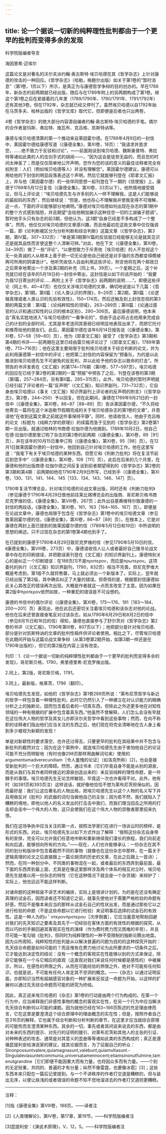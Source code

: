 ```yaml
---
---
---
```

title: 论一个据说一切新的纯粹理性批判都由于一个更早的批判而变得多余的发现
---





科学院版编者导言


海因里希·迈埃尔

这篇论文是对著名的沃尔夫派约翰·奥古斯特·埃贝哈德在其《哲学杂志》上针对康德的攻击的一种回应。《哲学杂志》（哈勒，格鲍尔出版）如关于第1卷的“暂时消息”（第1卷，1页以下）所示，是真正为与康德哲学争辩的目的创办的。早在1788年，新杂志的前两期就已经出版，随后与在1789年附上的另两期构成了第1卷。继这个第1卷之后在紧接着的几年里（1789/1790年、1790/1791年、1791/1792年）还有其他3卷。但在1792年，杂志就已经又停刊了。虽然埃贝哈德以自1792年始在马茨多夫、柏林出版的《哲学文库》取代它，但即便是后者也只出两卷。

4卷《哲学杂志》的绝大部分内容源自编者约翰·奥古斯特·埃贝哈德的手笔。偶尔的合作者是玛斯、弗拉特、施瓦布、克吕格、凯斯特讷等。

康德与埃贝哈德清算的第一个推动来自莱因霍尔德。在1789年4月9日的一封信中，莱因霍尔德给康德写道（《康德全集》，第Ⅺ卷，18页）：“我请求并恳求您，……绝不致力于反驳和讨论”，——前面刚谈到埃贝哈德、魏斯豪普特、弗拉特等诸如此类的人的击剑手式的胡闹——，“因为这会是徒劳无益的，而且您的时间太神圣了；而是仅仅简单地公开声明，您作为您的话的意义的最佳诠释者完全有权附言：人们（例如埃贝哈德等人）并没有理解您”。莱因霍尔德建议，康德可以用给他的下封信的明显段落表述这个声明，然后它就能够刊登在《耶拿文汇报》上，并与他（莱因霍尔德）的一些伴同思想一起刊登在下一期的《信使报》上。康德于1789年5月12日复信（《康德全集》，第Ⅺ卷，33页以下）。他热情地接受倡议，但马上评论说：“埃贝哈德先生与许多别的人一样不理解我，这是人们能够说的最起码的东西”，然后继续说：“但是，他也存心不理解我并使我变得不可理解，这一点，下面的评论能够部分地阐明。”康德对埃贝哈德如何出现在杂志的第1期中的整个方式感到恼怒，并且期望“会给他稍加展示这种目空一切的江湖骗子腔调”。暂时他手头只有杂志的前3期，但他认为，这3期“自身已经差不多构成了一个整体”。然而，他仅仅对埃贝哈德的文章感兴趣，而且他最初在这些文章中仅仅强调一篇，即《论判断被区分为分析判断和综合判断》这篇文章（《哲学杂志》，第3期，第Ⅳ篇，307~332页）：“单是第3期第Ⅳ篇的反驳就已经能够无论是就其见识还是就其品性而言使这整个人清晰可辨。”对此，他在下文（《康德全集》，第Ⅺ卷，34~39页）做了一些“评论”，“以便想致力于斥责他［埃贝哈德］的人不忽视这个无一处真诚的人从根本上善于把一切无论是他自己弱还是对手强的东西都变得模棱两可所用的阴谋诡计”。他听凭收信人自由利用这些评论，附言他将在两个邮政日之后荣幸地寄出一个涉及第2期的补充（同上书，39页）。一个星期之后，这个补充就已经在该年的5月19日的一封信中寄出，这封信是以如下的话开始的：“我要为我12日寄出的评论……再附上关于《哲学杂志》前两期的说明……”。即便这些评论（同上书，40~47页）也仅仅关涉埃贝哈德的文章，确切地说是以下几篇：《哲学杂志》，第1期，第Ⅱ篇：《论人类认识的界限》，9~29页；第2期，第Ⅱ篇：《论逻辑真理或者人类认识的先验有效性》，150~174页。然后还触及到上封信忽视的第3期的两篇文章：第Ⅱ篇：《论纯粹知性的领域》，263~289页；第Ⅲ篇：《论通过感官的认识和通过知性的认识的根本区别》，290~306页。最后康德说明，他本来会“真名实姓地进入”与埃贝哈德的“一番争论的”，但由于这必将占去他用来完成自己的计划的全部时间，尤其是年老连同其衰弱已经明显地表现出来了，而把它托付和推荐给他的朋友们。此后，莱因霍尔德在该年6月14日报告说（《康德全集》，第Ⅺ卷，57~58［59~60］页），他为《耶拿文汇报》接受了《哲学杂志》第3期和第4期的书评——前两期在这里已经由雷贝格评论过了（《耶拿文汇报》，1789年第Ⅰ卷，713~716页）；他在这里主要局限于批判埃贝哈德关于综合判断的论文，并为此利用康德第一封信中的评论；他把第二封信的内容保留为“预备队，为的是以此推进到埃贝哈德先生不可避免的反批判，并以此给予他的杂志以致命的打击”。所预告的书评发表在《文汇报》的第174~176期（第Ⅱ卷，577~597页）。埃贝哈德的回应在已经于第2卷的第2期的一篇“预报”中预告了之后，刊登在该卷的第3期（第Ⅰ篇，257~284页，另有第Ⅱ篇，285~315页）。此外，埃贝哈德的暂时声明就已经引起了评论者的一篇“反声明”（《文汇报》，知识界副刊，731~732页），它自身由埃贝哈德以《事关〈文汇报〉知识界副刊上评论者的反声明的附言》（《哲学杂志》，第2卷，244~250）予以回复。但在此期间，康德在1789年9月21日的一封信中（《康德全集》，第Ⅺ卷，86~87［88~89］页）告诉莱因霍尔德，“不久将给他寄去一篇将在这个米迦勒节假期完成的关于埃贝哈德杂志的第1卷的文章”，并恳请他“在收到这篇文章之前就这件事保持平静”。同时，他请收信人，他由于克吕格的论文（标题为《纯粹力学的原理》）的续篇而急于见到的《哲学杂志》第2卷第1期一旦出版，就通过柏林的书商德·拉伽尔德为他搞到。1789年10月2日，他自己在德·拉伽尔德那里订购了杂志的第2卷的前两期（《康德全集》，第Ⅺ卷，89［91］页），并在该年的10月15日重申订购（《康德全集》，第Ⅺ卷，95［98］页）。在12月1日致莱因霍尔德的一封信中，他回到自己针对埃贝哈德的工作。他在这里写道：“我笔下有关于埃贝哈德的某种东西。但愿它和《判断力批判》将在复活节前后到您手中”（《康德全集》，第Ⅺ卷，109［111］页）。此后在后来的几个月里，在康德和他的出版商德·拉伽尔德之间反复谈到前者期望得到的《哲学杂志》第2卷的第3期和第4期：前两期如他在1790年2月9日所写，已经到手（《康德全集》，第Ⅺ卷，130、131、141、144、145［133、134、143、146、147］页）。

1790年复活节博览会，针对埃贝哈德的论战文章出版，同时还有《判断力批判》（参见康德于1790年4月29日致他前往莱比锡博览会的出版商、哥尼斯贝格书商尼克罗维的信，《康德全集》，第Ⅷ卷，267页；此外出自基赛维特尔致康德的一封信的两段话，《康德全集》，第Ⅺ卷，161、163［164~165、167］页）。即便是在论战文章中，康德也局限于包含在《哲学杂志》第1卷中的埃贝哈德文章（参见致莱因霍尔德的信，《康德全集》，第Ⅺ卷，86~87［89］页）。在根本上，它是对康德在两封上面已提到的致莱因霍尔德的信（1789年5月12日和19日）中所说明的思想的阐述。只不过现在杂志的第1卷第4期也到手了。

在已提到的康德于1790年4月29日致尼克罗维的信（参见1790年5月10日的信，《康德全集》，第Ⅷ卷，273页）中，康德请收信人让人或者最好自己搜寻论战文章中存在的印刷错误，并把勘误表刊登在《文汇报》的知识界副刊上。康德特别关心的是纠正一个印刷错误：在188页[1]不是προτερον，而应是πρωτερον。这项委托的执行（《文汇报》知识界副刊，1790，832页）相当不完善。但尼克罗维大概是考虑到，第1版不久就将售罄，马上就必须出一个新版本了。实际上，翌年就已经出版了第2版，其中确实纠正了大量的错误。但奇怪的是，根据那封信康德如此关心其改正的错误再次出现。大概是作者就这一点而言改变了主意。因为如果在第2版中προτερον依然如故，一种重犯的错误是不可设想的。

康德的书信中的偶尔评论（《康德全集》，第Ⅺ卷，175～176、191［183～184、200～201］页）表现出，他在此后还密切关注着埃贝哈德和该杂志对他的论战。他也在后来还曾直接奋笔反对过该杂志。如从1790年6月29日和8月2日的信中（参见8月15日和16日的信）得知，康德也直接参与了舒尔茨对《哲学杂志》第2卷的书评（《文汇报》，1790年第Ⅲ卷，807页以下）；他把部分是针对埃贝哈德、部分是针对凯斯特讷的文章的批判性稿件供评论者使用。相比之下，尽管埃贝哈德在此期间开始与这篇论战文章争辩（从第3卷第2期开始，如第3期一样还是在1790年出版的），但它的第2版在内容上没有改变。

刊印：1.《论一个据说一切新的纯粹理性批判都由于一个更早的批判而变得多余的发现》，哥尼斯贝格，1790，弗里德里希·尼克罗维出版。

2.同上，第2版，哥尼斯贝格，1791。

3.同上，最新版，格莱茨，1796（翻印）。

埃贝哈德先生发现，如他的《哲学杂志》第1卷289页所说：“莱布尼茨哲学与新近的哲学一样包含着一种理性批判，此时它仍然引入了一种建立在对认识能力的精确分析之上的独断论，因而包含着后者的一切真东西，但除此之外还更多地在对知性领域的一种有根据的扩展中包含着真东西。”他虽然不曾解释，人们怎么会没有早就在这位伟大人物的哲学及其女儿亦即沃尔夫哲学中看到这些事物；然而，在向不称职的诠释者们指出他们应当关注的东西之后，他们现在将完全清晰地在古人身上看到多少被视为新颖的发现！

单是对新颖性的要求落空，也许还过得去，只要更早的批判在其结果中并不包含与新批判的截然对立；因为在这个案例中，就连埃贝哈德先生由于害怕他自己的论证可能不充分而明智地（有时也像298页那样用曲解词句来）使用的argumentumadverecundiam［令人羞愧的论证］（如洛克所称）[2]，也会是接受新批判的一个巨大的障碍。然而，通过书本（它们毕竟自身不能是从别的源泉，而是从我们与其作者同样接近的源泉创造出来的）来反驳纯粹的理性命题，是一件棘手的事情。埃贝哈德先生无论怎样敏锐，毕竟这一次也许看得不对。此外，他有时（如381页和393页注）这样说话，就好像他恰恰不想为莱布尼茨担保似的。因而最好是：我们让这位著名的人物出局，把埃贝哈德先生以这个人物的名义写下并且用做反对《批判》的武器的词句当做他自己的主张；因为若不然，我们就陷入了糟糕的境地，即他以他人的名义发出的打击击中我们，而我们理当回击之所用的打击却会击中一个伟大的人物，这只会使我们在这个伟大人物的崇敬者那里招来仇恨。

我们在这场争执中应当关注的第一点，按照法学家们在进行一场诉讼时的榜样，是形式的东西。对此，埃贝哈德先生以如下方式作出了解释：“按照这份杂志自身带有的安排，完全可以允许我们任意地中断和重新继续我们漫长的旅程，我们向前走和向后退，能够拐向所有的方向。”——现在，人们也许能够承认：一份杂志在其不同的划分和版块中包含着截然不同的事物（就像也在这份杂志中那样，在一篇关于逻辑真理的论文之后直接跟上一篇论胡须的历史的文章，在此之后跟上一首诗）；然而，在同一种划分中，不同类的事物混在一起，或者最后的东西弄到最前面，最下面的东西弄到最上面，尤其是在像这里那样涉及两个体系的相互对立时，埃贝哈德先生就难以用一份杂志的特性（它在这种情况下就会是一个杂货铺）来辩护了：实际上，他也远远不能这样判断。

对诸命题的这种假装不讲艺术的编排，实际上是很讲计划的，为的是在还没有确定真理的试金石，因而读者还不知道它之前，就事先使他对于需要严格检验的命题有好感，然后不是像本来应当的那样从试金石自己的性状出发，而是通过那些它以之进行检验的命题（不是这些命题以它进行检验）来证明事后选择的试金石的有效性。这是一种人为的υ＇στερονπροτερου［次序倒置］，它应当蓄意地帮助回避对我们的先天知识之要素及其先于一切经验在客体方面的有效性的根据的探究，从而以巧妙的手腕回避其客观实在性的演绎（作为费时费力而又困难的辛劳），并且尽可能一笔勾销《批判》，但同时为纯粹理性的一种不受限制的独断论腾出地盘。因为众所周知，纯粹知性的批判是从以解决普遍的问题为目的的这种探究开始的：先天综合命题是如何可能的？而且惟有在费力地讨论为此所要求的一切条件之后，它才能达到决定性的结论：没有一个概念的客观实在性能够以别的方式来保证，除非它能够在一个与它相应的直观（这直观对我们来说任何时候都是感性的）中被展示，所以，在感性的界限之外，从而在可能经验的界限之外，绝对不可能有任何知识，也就是说，不可能有任何人肯定其不空洞的概念。——《杂志》以通过证明反面，亦即知识当然有超越感官对象的一种扩展来反驳这一命题为开始，以这样的扩展何以通过先天综合命题而可能的研究为终结。

因此，真正说来埃贝哈德的《杂志》第1卷的行动是由两个行为构成的。在第一个行为中，应当阐释我们非感性事物的概念的客观实在性，在另一个行为中应当解决先天综合判断何以可能的课题。因为就他已经在163~166页陈述的充足理由律而言，它在这里是要澄清这个综合原理中的理由概念的实在性；但是，按照作者自己在316页的解释，它也属于综合判断和分析判断的章节，在这里才应当就综合原理的可能性而言澄清某种东西。其余的一切，事先或者其间说来说去的东西，都是由对未来的东西的提示、对先行的证明的援引、对莱布尼茨和其他人的主张的引证、对种种表述的攻击、通常是对其意义的歪曲等等诸如此类的东西构成的；真正是遵循昆提利安给演说家的建议，就其论据而言，为了征服自己的听众：Sinonpossuntvalere,quiamagnasunt,valebunt,quiamultasunt.-Singulaleviasuntetcommunia,universatamennocent;etiamsinonutfulmine,tamenutgrandine［它们即便不能因重大而有力量，也将因众多而有力量。——个别的无足轻重，共同的、普遍的才有分量；纵然不像雷霆，也要像冰雹］[3]；这些东西本来只配在一篇后记里提到。与一个不讲秩序的作者打交道是糟糕的，但与装出无序，以便让肤浅的或者错误的命题不知不觉地溜进去的作者打交道则更糟糕。



***



注释：

[1]指《康德全集》第Ⅷ卷，188页。——译者注

[2]《人类理解论》，第Ⅳ卷，第17章，第19节。——科学院版编者注

[3]昆提利安：《演说术原理》，Ⅴ，12，5。——科学院版编者注